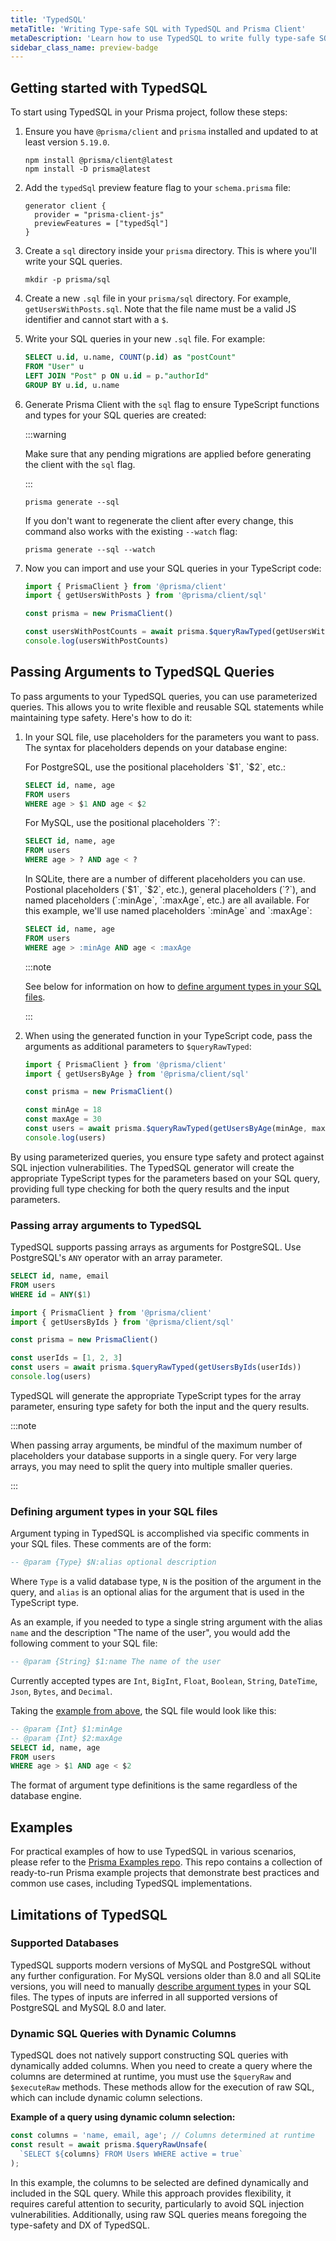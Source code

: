 ```yaml
---
title: 'TypedSQL'
metaTitle: 'Writing Type-safe SQL with TypedSQL and Prisma Client'
metaDescription: 'Learn how to use TypedSQL to write fully type-safe SQL queries that are compatible with any SQL console and Prisma Client.'
sidebar_class_name: preview-badge
---
```


## Getting started with TypedSQL

To start using TypedSQL in your Prisma project, follow these steps:

1. Ensure you have `@prisma/client` and `prisma` installed and updated to at least version `5.19.0`.

   ```terminal
   npm install @prisma/client@latest
   npm install -D prisma@latest
   ```

1. Add the `typedSql` preview feature flag to your `schema.prisma` file:

   ```prisma
   generator client {
     provider = "prisma-client-js"
     previewFeatures = ["typedSql"]
   }
   ```

1. Create a `sql` directory inside your `prisma` directory. This is where you'll write your SQL queries.

   ```terminal
   mkdir -p prisma/sql
   ```

1. Create a new `.sql` file in your `prisma/sql` directory. For example, `getUsersWithPosts.sql`. Note that the file name must be a valid JS identifier and cannot start with a `$`.

1. Write your SQL queries in your new `.sql` file. For example:

   ```sql title="prisma/sql/getUsersWithPosts.sql"
   SELECT u.id, u.name, COUNT(p.id) as "postCount"
   FROM "User" u
   LEFT JOIN "Post" p ON u.id = p."authorId"
   GROUP BY u.id, u.name
   ```

1. Generate Prisma Client with the `sql` flag to ensure TypeScript functions and types for your SQL queries are created:

   :::warning

   Make sure that any pending migrations are applied before generating the client with the `sql` flag.

   :::

   ```terminal
   prisma generate --sql
   ```

   If you don't want to regenerate the client after every change, this command also works with the existing `--watch` flag:

   ```terminal
   prisma generate --sql --watch
   ```

1. Now you can import and use your SQL queries in your TypeScript code:

   ```typescript title="/src/index.ts"
   import { PrismaClient } from '@prisma/client'
   import { getUsersWithPosts } from '@prisma/client/sql'

   const prisma = new PrismaClient()

   const usersWithPostCounts = await prisma.$queryRawTyped(getUsersWithPosts)
   console.log(usersWithPostCounts)
   ```

## Passing Arguments to TypedSQL Queries

To pass arguments to your TypedSQL queries, you can use parameterized queries. This allows you to write flexible and reusable SQL statements while maintaining type safety. Here's how to do it:

1. In your SQL file, use placeholders for the parameters you want to pass. The syntax for placeholders depends on your database engine:

   <TabbedContent transparent fullWidth>
   <TabItem value="PostgreSQL">
   For PostgreSQL, use the positional placeholders `$1`, `$2`, etc.:

   ```sql title="prisma/sql/getUsersByAge.sql"
   SELECT id, name, age
   FROM users
   WHERE age > $1 AND age < $2
   ```
   </TabItem>
   <TabItem value="MySQL">
   For MySQL, use the positional placeholders `?`:

   ```sql title="prisma/sql/getUsersByAge.sql"
   SELECT id, name, age
   FROM users
   WHERE age > ? AND age < ?
   ```
   </TabItem>
   <TabItem value="SQLite">
   In SQLite, there are a number of different placeholders you can use. Postional placeholders (`$1`, `$2`, etc.), general placeholders (`?`), and named placeholders (`:minAge`, `:maxAge`, etc.) are all available. For this example, we'll use named placeholders `:minAge` and `:maxAge`:

   ```sql title="prisma/sql/getUsersByAge.sql"
   SELECT id, name, age
   FROM users
   WHERE age > :minAge AND age < :maxAge
   ```
   </TabItem>
   </TabbedContent>

   :::note
   
   See below for information on how to [define argument types in your SQL files](#defining-argument-types-in-your-sql-files).

   :::

1. When using the generated function in your TypeScript code, pass the arguments as additional parameters to `$queryRawTyped`:

   ```typescript
   import { PrismaClient } from '@prisma/client'
   import { getUsersByAge } from '@prisma/client/sql'

   const prisma = new PrismaClient()

   const minAge = 18
   const maxAge = 30
   const users = await prisma.$queryRawTyped(getUsersByAge(minAge, maxAge))
   console.log(users)
   ```

By using parameterized queries, you ensure type safety and protect against SQL injection vulnerabilities. The TypedSQL generator will create the appropriate TypeScript types for the parameters based on your SQL query, providing full type checking for both the query results and the input parameters.

### Passing array arguments to TypedSQL

TypedSQL supports passing arrays as arguments for PostgreSQL. Use PostgreSQL's `ANY` operator with an array parameter.

```sql title="prisma/sql/getUsersByIds.sql"
SELECT id, name, email
FROM users
WHERE id = ANY($1)
```

```typescript
import { PrismaClient } from '@prisma/client'
import { getUsersByIds } from '@prisma/client/sql'

const prisma = new PrismaClient()

const userIds = [1, 2, 3]
const users = await prisma.$queryRawTyped(getUsersByIds(userIds))
console.log(users)
```

TypedSQL will generate the appropriate TypeScript types for the array parameter, ensuring type safety for both the input and the query results.

:::note

When passing array arguments, be mindful of the maximum number of placeholders your database supports in a single query. For very large arrays, you may need to split the query into multiple smaller queries.

:::

### Defining argument types in your SQL files

Argument typing in TypedSQL is accomplished via specific comments in your SQL files. These comments are of the form:

```sql
-- @param {Type} $N:alias optional description
```

Where `Type` is a valid database type, `N` is the position of the argument in the query, and `alias` is an optional alias for the argument that is used in the TypeScript type.

As an example, if you needed to type a single string argument with the alias `name` and the description "The name of the user", you would add the following comment to your SQL file:
```sql
-- @param {String} $1:name The name of the user
```

Currently accepted types are `Int`, `BigInt`, `Float`, `Boolean`, `String`, `DateTime`, `Json`, `Bytes`, and `Decimal`.

Taking the [example from above](#passing-arguments-to-typedsql-queries), the SQL file would look like this:

```sql
-- @param {Int} $1:minAge
-- @param {Int} $2:maxAge
SELECT id, name, age
FROM users
WHERE age > $1 AND age < $2
```

The format of argument type definitions is the same regardless of the database engine.

## Examples

For practical examples of how to use TypedSQL in various scenarios, please refer to the [Prisma Examples repo](https://github.com/prisma/prisma-examples). This repo contains a collection of ready-to-run Prisma example projects that demonstrate best practices and common use cases, including TypedSQL implementations.

## Limitations of TypedSQL

### Supported Databases

TypedSQL supports modern versions of MySQL and PostgreSQL without any further configuration. For MySQL versions older than 8.0 and all SQLite versions, you will need to manually [describe argument types](#defining-argument-types-in-your-sql-files) in your SQL files. The types of inputs are inferred in all supported versions of PostgreSQL and MySQL 8.0 and later.

### Dynamic SQL Queries with Dynamic Columns

TypedSQL does not natively support constructing SQL queries with dynamically added columns. When you need to create a query where the columns are determined at runtime, you must use the `$queryRaw` and `$executeRaw` methods. These methods allow for the execution of raw SQL, which can include dynamic column selections.

**Example of a query using dynamic column selection:**

```typescript
const columns = 'name, email, age'; // Columns determined at runtime
const result = await prisma.$queryRawUnsafe(
  `SELECT ${columns} FROM Users WHERE active = true`
);
```

In this example, the columns to be selected are defined dynamically and included in the SQL query. While this approach provides flexibility, it requires careful attention to security, particularly to avoid SQL injection vulnerabilities. Additionally, using raw SQL queries means foregoing the type-safety and DX of TypedSQL.